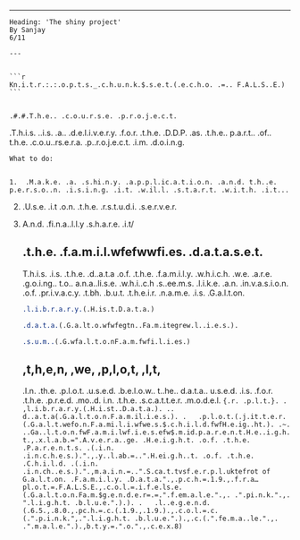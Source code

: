 ---
	Heading: 'The shiny project'
	By Sanjay
	6/11
	
	---
	

	```r
	Kn.i.t.r.:.:.o.p.t.s._.c.h.u.n.k.$.s.e.t.(.e.c.h.o. .=.. F.A.L.S..E.)
	```
	

	.#.#.T.h.e.. .c.o.u.r.s.e. .p.r.o.j.e.c.t. 
	

	
.T.h.i.s. ..i.s. .a.. .d.e.l.i.v.e.r.y. .f.o.r. .t.h.e. .D.D.P. .as. .t.h.e.. p.a.r.t.. .of.. t.h.e. .c.o.u..rs.e.r.a. .p..r.o.j.e.c.t. .i.m. .d.o.i.n.g.
	

	What to do:
	

	1.	.M.a.k.e. .a. .s.hi.n.y. .a.p.p.l.ic.a.t.i.o.n. .a.n.d. t.h..e. p.e.r.s.o..n. .i.s.i.n.g. .i.t. .w.il.l. .s.t.a.r.t. .w.i.t.h. .i.t...
2.	.U.s.e. .i.t .o.n. .t.h.e. .r.s.t.u.d.i. .s.e.r.v.e.r.
3.	A.n.d. .fi.n.a..l.l.y .s.h.a.r.e. .i.t/ 



	

	

	## .t.h.e. .f.a.m.i.l.wfefwwfi.es. .d.a.t.a.s.e.t.
	

	T.h.i.s. .i.s. .t.h.e. .d..a.t.a .o.f. .t.h.e. .f.a.m.i.l.y. .w.h.i.c.h. .w.e. .a.r.e. .g.o.i.ng.. t.o.. a.n.a..li.s.e. .w.h.i..c.h .s..ee.m.s. .l.i.k.e. .a.n. .in.v.a.s.i.o.n. .o.f. .pr.i.v.a.c.y. .t.bh. .b.u.t. .t.h.e.i.r. .n.a.m.e. .i.s. .G.a.l.t.on. 
	

	```r
	.l.i.b.r.a.r.y.(.H.is.t.D.a.t.a.)

	.d.a.t.a.(.G.a.lt.o.wfwfegtn..Fa.m.itegrew.l..i.e.s.).

	.s.u.m..(.G.wfa.l.t.o.nF.a.m.fwfi.l.i.es.)
	```
	

	## ,t,h,e,n, ,we, ,p,l,o,t, ,I,t,
	.I.n. .th.e. .p.l.o.t. .u.s.e.d. .b.e.l.o.w.. t..he.. d.a.t.a.. u.s.e.d. .i.s. .f.o.r. .t.h.e. .p.r.e.d. .mo..d. i.n. .t.h.e. .s.c.a.t.t.e.r. .m.o.d.e.l.
	```{.r. .p.l.t.}.
.	,l.i.b.r.a.r.y.(.H.i.st..D.a.t.a.).
..	d..a.t.a(.G.a.l.t.o.n.F.a.m.il.i.e.s.).
.	.p.l.o.t.(.j.it.t.e.r.(.G.a.l.t.wefo.n.F.a.mi.l.i.wfwe.s.$.c.h.i.l.d.fwfH.e.ig..ht.). .~. ..Ga..l.t.o.n.fwF.a.m.i.lwf.i.e.s.efw$.m.id.p.a.r.e.n.t.H.e..i.g.h.t.,.x.l.a.b.=".A.v.e.r.a..ge. .H.e.i.g.h.t. .o.f. .t.h.e. .P.a.r.e.n.t.s. .(.i.n. .i.n.c.h.e.s.).".,.y..l.ab.=..".H.ei.g.h..t. .o.f. .t.h.e. .C.h.i.l.d. .(.i.n. .i.n.ch..e.s.).".,m.a.i.n.=..".S.ca.t.tvsf.e.r.p.l.uktefrot of G.a.l.t.on. .F.a.m.i.l.y. .D.a.t.a.".,.p.c.h.=.1.9.,.f.r.a…pl.o.t.=.F.A.L.S.E.,.c.o.l.=.i.f.e.ls.e.(.G.a.l.t.o.n.Fa.m.$g.e.n.d.e.r=.=.".f.em.a.l.e.".,. .".pi.n.k.".,. ".l.i.g.h.t. .b.l.u.e.".).).
.	.l..e.g.e.n.d.(.6.5.,.8.0.,.pc.h.=.c.(.1.9.,.1.9.).,.c.o.l.=.c.(.".p.i.n.k.",.".l.i.g.h.t. .b.l.u.e.".).,.c.(.".fe.m.a..le.".,. .".m.a.l.e.".).,b.t.y.=.".o.".,.c.e.x.8)
	```

